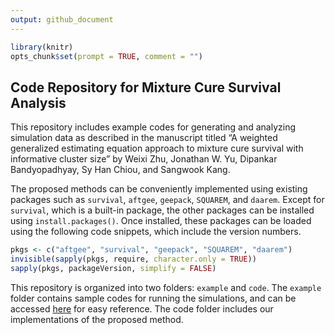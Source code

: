 ```yaml
---
output: github_document
---
```


```r
library(knitr)
opts_chunk$set(prompt = TRUE, comment = "")
```

## Code Repository for Mixture Cure Survival Analysis

This repository includes example codes for generating and analyzing simulation data as described in the manuscript titled
"A weighted generalized estimating equation approach to mixture
cure survival with informative cluster size" by 
Weixi Zhu, Jonathan W. Yu, Dipankar Bandyopadhyay, Sy Han Chiou, and Sangwook Kang.

The proposed methods can be conveniently implemented using existing packages such as `survival`, `aftgee`, `geepack`, `SQUAREM`, and `daarem`. 
Except for `survival`, which is a built-in package, the other packages can be installed using `install.packages()`.
Once installed, these packages can be loaded using the following code snippets, which include the version numbers.
```R
pkgs <- c("aftgee", "survival", "geepack", "SQUAREM", "daarem")
invisible(sapply(pkgs, require, character.only = TRUE))
sapply(pkgs, packageVersion, simplify = FALSE)
```

This repository is organized into two folders: `example` and `code`. 
The `example` folder contains sample codes for running the simulations, 
and can be accessed [here](https://htmlpreview.github.io/?https://github.com/bandyopd/CureAFT-GEE-ICS/main/example/run.html) for easy reference. 
The code folder includes our implementations of the proposed method.


